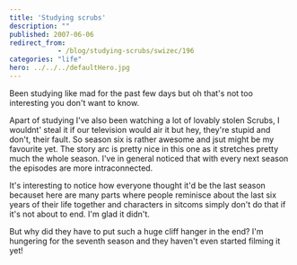 ```yaml
---
title: 'Studying scrubs'
description: ""
published: 2007-06-06
redirect_from: 
            - /blog/studying-scrubs/swizec/196
categories: "life"
hero: ../../../defaultHero.jpg
---
```


Been studying like mad for the past few days but oh that's not too interesting you don't want to know.

Apart of studying I've also been watching a lot of lovably stolen Scrubs, I wouldnt' steal it if our television would air it but hey, they're stupid and don't, their fault. So season six is rather awesome and jsut might be my favourite yet. The story arc is pretty nice in this one as it stretches pretty much the whole season. I've in general noticed that with every next season the episodes are more intraconnected.

It's interesting to notice how everyone thought it'd be the last season becauset here are many parts where people reminisce about the last six years of their life together and characters in sitcoms simply don't do that if it's not about to end. I'm glad it didn't.

But why did they have to put such a huge cliff hanger in the end? I'm hungering for the seventh season and they haven't even started filming it yet!
